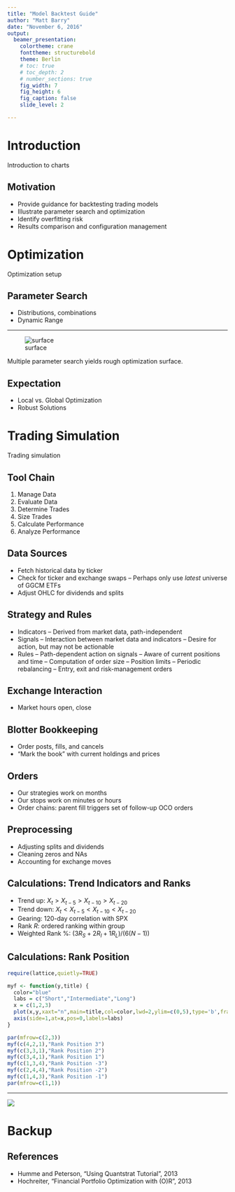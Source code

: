 ```yaml
---
title: "Model Backtest Guide"
author: "Matt Barry"
date: "November 6, 2016"
output:
  beamer_presentation:
    colortheme: crane
    fonttheme: structurebold
    theme: Berlin
    # toc: true
    # toc_depth: 2
    # number_sections: true
    fig_width: 7
    fig_height: 6
    fig_caption: false
    slide_level: 2

---
```



# Introduction

Introduction to charts

## Motivation

- Provide guidance for backtesting trading models
- Illustrate parameter search and optimization
- Identify overfitting risk
- Results comparison and configuration management

# Optimization

Optimization setup

## Parameter Search

- Distributions, combinations
- Dynamic Range

----

![surface](images/surface.png)

Multiple parameter search yields rough optimization surface.


## Expectation

- Local vs. Global Optimization
- Robust Solutions

# Trading Simulation

Trading simulation

## Tool Chain

1. Manage Data
1. Evaluate Data
1. Determine Trades
1. Size Trades
1. Calculate Performance
1. Analyze Performance

## Data Sources

- Fetch historical data by ticker
- Check for ticker and exchange swaps
-- Perhaps only use *latest* universe of GGCM ETFs
- Adjust OHLC for dividends and splits


## Strategy and Rules

- Indicators
-- Derived from market data, path-independent
- Signals
-- Interaction between market data and indicators
-- Desire for action, but may not be actionable
- Rules
-- Path-dependent action on signals
-- Aware of current positions and time
-- Computation of order size
-- Position limits
-- Periodic rebalancing
-- Entry, exit and risk-management orders

## Exchange Interaction

- Market hours open, close



## Blotter Bookkeeping

- Order posts, fills, and cancels
- "Mark the book" with current holdings and prices

## Orders

- Our strategies work on months
- Our stops work on minutes or hours
- Order chains: parent fill triggers set of follow-up OCO orders

## Preprocessing

- Adjusting splits and dividends
- Cleaning zeros and NAs
- Accounting for exchange moves

## Calculations: Trend Indicators and Ranks

- Trend up: $X_t > X_{t-5} > X_{t-10} > X_{t-20}$
- Trend down: $X_t < X_{t-5} < X_{t-10} < X_{t-20}$
- Gearing: 120-day correlation with SPX
- Rank $R$: ordered ranking within group
- Weighted Rank \%: $(3R_S + 2R_I + 1R_L)/(6(N-1))$


## Calculations: Rank Position

```r
require(lattice,quietly=TRUE)

myf <- function(y,title) {
  color="blue"
  labs = c("Short","Intermediate","Long")
  x = c(1,2,3)
  plot(x,y,xaxt="n",main=title,col=color,lwd=2,ylim=c(0,5),type='b',frame.plot=FALSE,axes=FALSE,ylab="Rank",xlab="")
  axis(side=1,at=x,pos=0,labels=labs)
}

par(mfrow=c(2,3))
myf(c(4,2,1),"Rank Position 3")
myf(c(3,3,1),"Rank Position 2")
myf(c(3,4,1),"Rank Position 1")
myf(c(1,3,4),"Rank Position -3")
myf(c(2,4,4),"Rank Position -2")
myf(c(1,4,3),"Rank Position -1")
par(mfrow=c(1,1))

```

----

![](images/logos/greatgraycapitalmanagementllp-GIF-D.gif)


# Backup

## References


- Humme and Peterson, "Using Quantstrat Tutorial", 2013
- Hochreiter, "Financial Portfolio Optimization with (O)R", 2013


